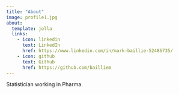 ```yaml
---
title: "About"
image: profile1.jpg
about:
  template: jolla
  links:
    - icon: linkedin
      text: LinkedIn
      href: https://www.linkedin.com/in/mark-baillie-52486735/
    - icon: github
      text: Github
      href: https://github.com/bailliem
---
```


Statistician working in Pharma. 

